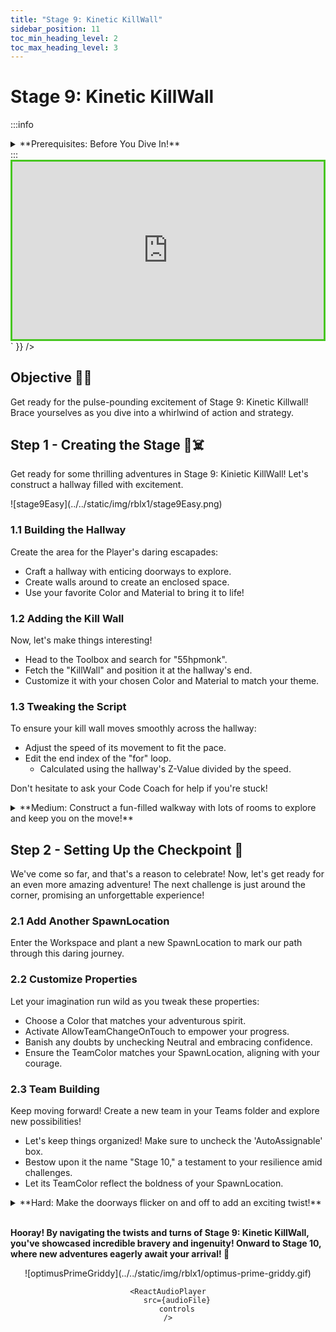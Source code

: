 ```yaml
---
title: "Stage 9: Kinetic KillWall"
sidebar_position: 11
toc_min_heading_level: 2
toc_max_heading_level: 3
---
```



# Stage 9: Kinetic KillWall

:::info
<details style={{border:'none'}}>
    <summary>**Prerequisites: Before You Dive In!**</summary>

    Prepare yourselves for the next adventure! Before embarking on Stage 9's thrilling journey through the Kinetic KillwWall, ensure you've conquered the following challenges:

    **1. Intro**

    Begin your journey into the world of obstacles and challenges.

    **2. Setup**

    Lay the groundwork for your adventure by preparing your environment.

    **3. Stage 1: Ascending Walls**

    Scale towering walls to reach new heights.

    **4. Stage 2: Sphere Stairs**

    Navigate a staircase of spheres to advance.

    **5. Stage 3: Plank Walkway**

    Traverse a precarious path made of planks.

    **6. Stage 4: KillBrick Path**

    Brave a path littered with deadly obstacles.

    **7. Stage 5: Fireball Footpath**

    Dodge fireballs as you make your way forward.

    **8. Stage 6: Military Minefield**

    Navigate through a field of hidden dangers.

    **9. Stage 7: Rolling Rocks**

    Evade rolling boulders as you progress.

    **10. Stage 8: Spinning KillBricks**

    Conquer platforms while avoiding spinning obstacles.

    **Once you've triumphed over these trials, you'll be ready to face the Kinetic KillWall head-on!🚀🌟**
</details>
:::

<br  />

<div dangerouslySetInnerHTML={{
  __html: `
    <div style="padding:56.25% 0 0 0;position:relative;border:3px solid #47c621;">
      <iframe src="https://player.vimeo.com/video/952980235?h=6678762589" frameborder="0" allow="autoplay; fullscreen; picture-in-picture; clipboard-write" style="position:absolute;top:0;left:0;width:100%;height:100%;" title="Roblox Part 1 - Stage 1"></iframe>
    </div>
    <script src="https://player.vimeo.com/api/player.js"></script>
  `
}} />

## Objective 🧐🗿

Get ready for the pulse-pounding excitement of Stage 9: Kinetic Killwall! Brace yourselves as you dive into a whirlwind of action and strategy.

## Step 1 - Creating the Stage 🧱☠️

Get ready for some thrilling adventures in Stage 9: Kinietic KillWall! Let's construct a hallway filled with excitement.

<div className='image-wrapper'>
    ![stage9Easy](../../static/img/rblx1/stage9Easy.png)
</div>

### 1.1 Building the Hallway

Create the area for the Player's daring escapades:
- Craft a hallway with enticing doorways to explore.
- Create walls around to create an enclosed space.
- Use your favorite Color and Material to bring it to life!

### 1.2 Adding the Kill Wall

Now, let's make things interesting!
- Head to the Toolbox and search for "55hpmonk".
- Fetch the "KillWall" and position it at the hallway's end.
- Customize it with your chosen Color and Material to match your theme.  

### 1.3 Tweaking the Script

To ensure your kill wall moves smoothly across the hallway:
- Adjust the speed of its movement to fit the pace.
- Edit the end index of the "for" loop.
    - Calculated using the hallway's Z-Value divided by the speed.

Don't hesitate to ask your Code Coach for help if you're stuck!

<details>
    <summary>**Medium: Construct a fun-filled walkway with lots of rooms to explore and keep you on the move!**</summary>

    <div className='image-wrapper'>
        ![stage9Medium](../../static/img/rblx1/stage9Medium.png)
    </div>

    <br  />

    **1.1 Creating the Hallway**

    Let's set the stage for our player's epic journey:
    Infuse your creation with vibrant colors and exciting materials.
    - Construct sturdy walls to enclose our daring explorer.
    - Infuse your creation with vibrant colors and exciting materials.

    **1.2 Implementing the Kill Wall**

    Time to add some action into the mix!
    - Navigate to the Toolbox and search for the creator, "55hpmonk".
    - Find the "KillWall" and place it at the end of the hallway.
    - Customize the kill wall with your preferred Color and Material.

    **1.3 Editing the Script**

    To make your kill wall move properly across your hallway:
    - Adjust the speed to ensure it's just right for our journey.
    - Edit the end index of the "for" loop.
        - The formula is the hallway's Z-Value divided by the speed.
</details>

## Step 2 - Setting Up the Checkpoint 🚩

We've come so far, and that's a reason to celebrate! Now, let's get ready for an even more amazing adventure! The next challenge is just around the corner, promising an unforgettable experience!

### 2.1 Add Another SpawnLocation

Enter the Workspace and plant a new SpawnLocation to mark our path through this daring journey.

### 2.2 Customize Properties

Let your imagination run wild as you tweak these properties:
- Choose a Color that matches your adventurous spirit.
- Activate AllowTeamChangeOnTouch to empower your progress.
- Banish any doubts by unchecking Neutral and embracing confidence.
- Ensure the TeamColor matches your SpawnLocation, aligning with your courage.

### 2.3 Team Building

Keep moving forward! Create a new team in your Teams folder and explore new possibilities!
- Let's keep things organized! Make sure to uncheck the 'AutoAssignable' box.
- Bestow upon it the name "Stage 10," a testament to your resilience amid challenges.
- Let its TeamColor reflect the boldness of your SpawnLocation.

<details>
    <summary>**Hard: Make the doorways flicker on and off to add an exciting twist!**</summary>

    **If you want more of a challenge by recreating the video yourself, follow these steps:**

    Let's raise the stakes in Stage 9 by adding a thrilling twist to our doorways - they'll flicker on and off, adding an extra layer of excitement to our adventure!

    <div dangerouslySetInnerHTML={{
    __html: `
        <div style="padding:56.25% 0 0 0;position:relative;border:3px solid #47c621;">
        <iframe src="https://player.vimeo.com/video/952505980?h=f06472c96d" frameborder="0" allow="autoplay; fullscreen; picture-in-picture; clipboard-write" style="position:absolute;top:0;left:0;width:100%;height:100%;" title="Roblox Part 1 - Stage 9"></iframe>
        </div>
        <script src="https://player.vimeo.com/api/player.js"></script>
    `
    }} />

    **Description** 

    We are going to create a script that makes a part in Roblox change its color and whether it can be collided with or not. Here's what we want to accomplish: 

    **Step 1 - Change Color:**
    
    The part will switch between green and red. 

    **Step 2 - Toggle Collision:**
    
    The part will change whether it can be collided with or not when it changes color. 

    **Step 3 - Repeat Continuously:**
    
    The part will keep changing color and collision status in a loop. 

    By doing this, the part will keep switching colors and collision states, creating an interesting effect. 

    <br  />

    **Instructions and Code Logic**

    **Step 1 - Set Up the Starting Variables:**

    - Create a variable for the part by setting it to the `Parent` of the script. 

    - Create a variable for the green color. 

    - Create a variable for the red color. 

    - Create a variable for the delay between swaps (`swapDelay`). 

    **Step 2 - Create a Function:**

    - Define a function named `swapColor`. 

    - Inside the function, change the part's color to green and set `CanCollide` to false. 

    - Pause the function for the `swapDelay`. 

    - Change the part's color to red and set `CanCollide` to true. 

    - Pause the function for the `swapDelay`. 

    **Step 3 - Create an Infinite Loop:**

    - Create a loop that runs forever using `while true do`. 

    - Inside the loop, call the `swapColor` function to keep swapping the part's color and collision status. 

    <br  />

    **Putting It All Together**

    - Start by setting up your part and color variables. 

    - Define a function named `swapColor` to change the part's color and collision status. 

    - Inside the function, switch the part's color and collision state and pause for the `swapDelay`. 

    - Create an infinite loop using `while true do` to keep calling the `swapColor` function. 

    {/* <br  />

    **Extra Points Challenge:**

    Prepare for the ultimate trial! Apply this code to all your doorways and witness the chaos unfold. Push your limits and demonstrate your mastery over the flickering doorway mayhem. Are you ready to conquer this challenge, earning the respect of your fellow adventurers and the admiration of your Code Coach?

    While this challenge may seem daunting, don't hesitate to seek guidance from your Code Coach if needed. However, if you can conquer this feat independently, you'll earn prestigious coding accolades!

    So, gear up, bold coders, and prepare yourselves for the flickering frenzy of **Stage 9 - Hard**! Let the adventure begin! 🚀💻 */}
</details>

<br  />

**Hooray! By navigating the twists and turns of Stage 9: Kinetic KillWall, you've showcased incredible bravery and ingenuity! Onward to Stage 10, where new adventures eagerly await your arrival! 🌟**

<div align='center'>
    ![optimusPrimeGriddy](../../static/img/rblx1/optimus-prime-griddy.gif)

    <ReactAudioPlayer
        src={audioFile}
        controls
    />
</div>